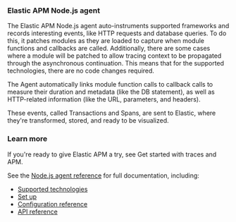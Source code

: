 
### Elastic APM Node.js agent

The Elastic APM Node.js agent auto-instruments supported frameworks and records interesting events,
like HTTP requests and database queries. To do this, it patches modules as they are loaded to capture when module functions and callbacks are called. Additionally, there are some cases where a module will be patched to allow tracing context to be propagated through the asynchronous continuation.
This means that for the supported technologies, there are no code changes required.

The Agent automatically links module function calls to callback calls to measure their duration and metadata (like the DB statement),
as well as HTTP-related information (like the URL, parameters, and headers).

These events, called Transactions and Spans, are sent to Elastic, where they're transformed, stored, and ready to be visualized.

### Learn more

If you're ready to give Elastic APM a try, see <DocLink id="serverlessObservabilityApmGetStarted">Get started with traces and APM</DocLink>.

See the [Node.js agent reference](((apm-node-ref))/intro.html) for full documentation, including:

* [Supported technologies](((apm-node-ref))/supported-technologies.html)
* [Set up](((apm-node-ref))/set-up.html)
* [Configuration reference](((apm-node-ref))/advanced-setup.html)
* [API reference](((apm-node-ref))/api.html)


<APMAgentWarning />